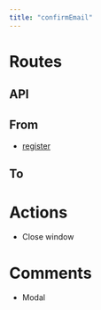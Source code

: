 ```yaml
---
title: "confirmEmail"
---
```


# Routes

## API

## From

- [register](register.html)

## To

# Actions

- Close window

# Comments

- Modal

